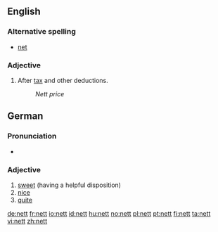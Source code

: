 ==English==

===Alternative spelling===
* [[net]]

===Adjective===

# {{British|uncommon}} After [[tax]] and other deductions.
#: ''Nett price''

==German==

===Pronunciation===
* {{audio|De-at-nett.ogg|Audio (Austria)}}

===Adjective===
{{de-adj|netter|nettesten}}

# [[sweet]] (having a helpful disposition)
# [[nice]]
# [[quite]]

[[de:nett]]
[[fr:nett]]
[[io:nett]]
[[id:nett]]
[[hu:nett]]
[[no:nett]]
[[pl:nett]]
[[pt:nett]]
[[fi:nett]]
[[ta:nett]]
[[vi:nett]]
[[zh:nett]]